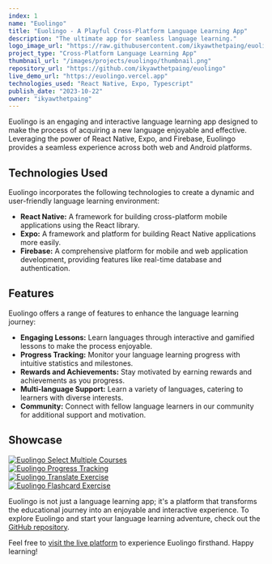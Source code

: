 ```yaml
---
index: 1
name: "Euolingo"
title: "Euolingo - A Playful Cross-Platform Language Learning App"
description: "The ultimate app for seamless language learning."
logo_image_url: "https://raw.githubusercontent.com/ikyawthetpaing/euolingo/main/assets/public/android-chrome-192x192.png"
project_type: "Cross-Platform Language Learning App"
thumbnail_url: "/images/projects/euolingo/thumbnail.png"
repository_url: "https://github.com/ikyawthetpaing/euolingo"
live_demo_url: "https://euolingo.vercel.app"
technologies_used: "React Native, Expo, Typescript"
publish_date: "2023-10-22"
owner: "ikyawthetpaing"
---
```


Euolingo is an engaging and interactive language learning app designed to make the process of acquiring a new language enjoyable and effective. Leveraging the power of React Native, Expo, and Firebase, Euolingo provides a seamless experience across both web and Android platforms.

## Technologies Used

Euolingo incorporates the following technologies to create a dynamic and user-friendly language learning environment:

- **React Native:** A framework for building cross-platform mobile applications using the React library.
- **Expo:** A framework and platform for building React Native applications more easily.
- **Firebase:** A comprehensive platform for mobile and web application development, providing features like real-time database and authentication.

## Features

Euolingo offers a range of features to enhance the language learning journey:

- **Engaging Lessons:** Learn languages through interactive and gamified lessons to make the process enjoyable.
- **Progress Tracking:** Monitor your language learning progress with intuitive statistics and milestones.
- **Rewards and Achievements:** Stay motivated by earning rewards and achievements as you progress.
- **Multi-language Support:** Learn a variety of languages, catering to learners with diverse interests.
- **Community:** Connect with fellow language learners in our community for additional support and motivation.

## Showcase

[![Euolingo Select Multiple Courses](/images/projects/euolingo/showcase/select_multiple_course.png)](https://github.com/ikyawthetpaing/euolingo)  
[![Euolingo Progress Tracking](/images/projects/euolingo/showcase/progress_tracking.png)](https://github.com/ikyawthetpaing/euolingo)  
[![Euolingo Translate Exercise](/images/projects/euolingo/showcase/translate_exercise.png)](https://github.com/ikyawthetpaing/euolingo)  
[![Euolingo Flashcard Exercise](/images/projects/euolingo/showcase/flashcard_exercise.png)](https://github.com/ikyawthetpaing/euolingo)

Euolingo is not just a language learning app; it's a platform that transforms the educational journey into an enjoyable and interactive experience. To explore Euolingo and start your language learning adventure, check out the [GitHub repository](https://github.com/ikyawthetpaing/euolingo).

Feel free to [visit the live platform](https://euolingo.vercel.app) to experience Euolingo firsthand. Happy learning!
